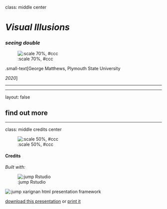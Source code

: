 class: middle center

# *Visual Illusions*

### *seeing double*

![:scale 70%, #ccc](img/04/earth.jpg)

.small-text[George Matthews, Plymouth State University

*2020*]

---


---

layout: false

## find out more



---
class: middle credits center

![:scale 50%, #ccc](img/04/space-travel.jpg)

#### Credits

*Built with:*

![:jump Rstudio](https://rstudio.com/products/rstudio/) 

![:jump xarignan](https://github.com/yihui/xaringan) html presentation framework 

[download this presentation](./pdf/06-slides.pdf) or [print it](./pdf/06-handout.pdf)

